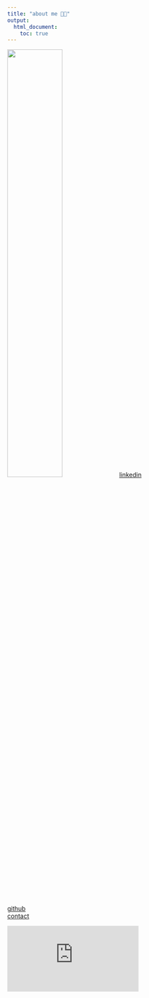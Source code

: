 ```yaml
---
title: "about me 🧑🏻"
output:
  html_document:
    toc: true
---
```

<image src ="./pix/grad_photos.jpg" style="width:50%"> 
[linkedin](https://www.linkedin.com/in/micjlee/)  
[github](https://github.com/mjl2241/public_projects.git)  
[contact](mailto:<mjl2241@cumc.columbia.edu>)

<embed src ="https://mjl2241.github.io/website/LeeMJ_CV_Nov2021.pdf" type="application/pdf" />
